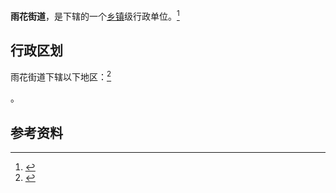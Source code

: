 {{中国乡级行政区|53/01/14/006/000}}

'''雨花街道'''，是{{PRC admin/fullname|53/01/14/006/000|3}}下辖的一个[[乡镇|乡镇]]级行政单位。<ref>{{PRC admin/ref sgc|{{PRC admin/parent|53/01/14/006/000}}}}</ref>

== 行政区划 ==

雨花街道下辖以下地区：<ref>{{PRC admin/ref sgc|53/01/14/006/000}}</ref>

{{PRC admin/children|53/01/14/006/000}}。

== 参考资料 ==

{{reflist}}

{{行政区划小作品}}
{{PRC admin/navcat|53/01/14/006/000}}